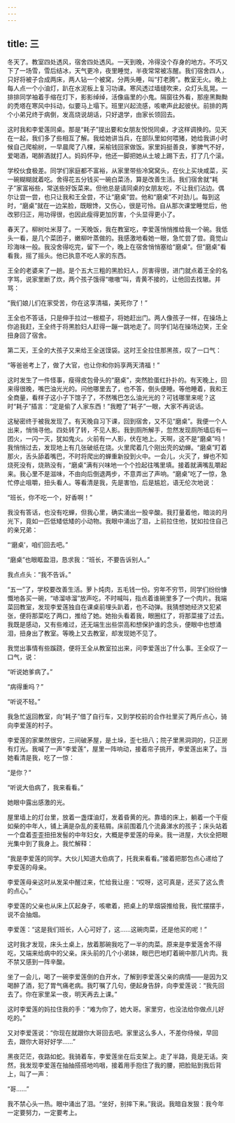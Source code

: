 ```yaml
---
---
---
```

title: 三
---




冬天了。教室四处透风，宿舍四处透风。一天到晚，冷得没个存身的地方。不巧又下了一场雪，雪后结冰，天气更冷，夜里睡觉，半夜常常被冻醒。我们宿舍四人，只好将被子合成两床，两人钻一个被窝，分两头睡，叫“打老腾”。教室无火。晚上每人点一个小油灯，趴在水泥板上复习功课。寒风透过墙缝吹来，众灯头乱晃。一排排同学袖着手缩在灯下，影影绰绰，活像庙里的小鬼。隔窗往外看，那座黑黝黝的秃塔在寒风中抖动，似要马上塌下。班里兴起流感，咳嗽声此起彼伏。前排的两个小弟兄终于病倒，发高烧说胡话，只好退学，由家长领回去。

这时我和李爱莲同桌。那是“耗子”提出要和女朋友悦悦同桌，才这样调换的。见天在一起，我们多了些相互了解。我给她讲当兵，在部队里如何喂猪，她给我讲小时候自己爬榆树，一早晨爬了八棵，采榆钱回家做饭。家里妈挺善良，爹脾气不好，爱喝酒，喝醉酒就打人。妈妈怀孕，他还一脚把她从土坡上踢下去，打了几个滚。

学校伙食极差。同学们家庭都不富裕，从家里带些冷窝窝头，在伙上买块咸菜，买一碗糊糊就着吃。舍得花五分钱买一碗白菜汤，算是改善生活。我们宿舍就“耗子”家富裕些，常送些好饭菜来。但他总是请同桌的女朋友吃，不让我们沾边。偶尔让尝一尝，也只让我和王全尝，不让“磨桌”尝。他和“磨桌”不对劲儿。每到这时，“磨桌”就在一边呆脸，既眼馋，又伤心，很是可怜。自从那次课堂睡觉后，他改邪归正，用功得很，也因此瘦得更加厉害，个头显得更小了。

春天了。柳树吐米芽了。一天晚饭，我在教室吃，李爱莲悄悄推给我一个碗。我低头一看，是几个菜团子，嫩柳叶蒸做的。我感激地看她一眼，急忙尝了尝。竟觉山珍海味一般。我没舍得吃完，留下一个，晚上在宿舍悄悄塞给“磨桌”。但“磨桌”看看我，摇了摇头。他已执意不吃人家的东西。

王全的老婆来了一趟。是个五大三粗的黑脸妇人，厉害得很，进门就点着王全的名字骂，说家里断了炊，两个孩子饿得“嗷嗷”叫，青黄不接的，让他回去找辙。并骂：

“我们娘儿们在家受苦，你在这享清福，美死你了！”

王全也不答话，只是伸手拉过一根棍子，将她赶出门。两人像孩子一样，在操场上你追我赶，王全终于将黑脸妇人赶得一蹦一跳地走了。同学们站在操场边笑，王全扭身回了宿舍。

第二天，王全的大孩子又来给王全送馍袋。这时王全拉住那黑孩，叹了一口气：

“等爸爸考上了，做了大官，也让你和你妈享两天清福！”

这时发生了一件怪事，瘦得皮包骨头的“磨桌”，突然脸蛋红扑扑的。有天晚上，回来得很晚，嘴巴油光光的。问他哪里去了，也不答，倒头便睡。等他睡着，我和王全商量，看样子这小子下馆子了，不然嘴巴怎么油光光的？可钱哪里来呢？这时“耗子”插言：“定是偷了人家东西！”我瞪了“耗子”一眼，大家不再说话。

这秘密终于被我发现了。有天晚自习下课，回到宿舍，又不见“磨桌”。我便一个人出来，悄悄寻他。四处转了转，不见人影。我到厕所解手，忽然发现厕所墙后有一团火，一闪一灭，犹如鬼火。火前有一人影，伏在地上。天啊，这不是“磨桌”吗！我悄悄过去，发现地上有几张破纸在烧。火里爬着几个刚出壳的幼蝉。“磨桌”盯着那火，舌头舔着嘴巴，不时将爬出的蝉重新投到火中。一会儿，火灭了，蝉也不知烧死没有，烧熟没有，“磨桌”满有兴味地一个个捡起往嘴里填。接着就满嘴乱嚼起来。我心里不是滋味，不由向后倒退两步，不意弄出了声响。“磨桌”吃了一惊，急忙停止咀嚼，扭头看人。等看清是我，先是害怕，后是尴尬，语无伦次地说：

“班长，你不吃一个，好香啊！”

我没有答话，也没有吃蝉，但我心里，确实涌出一股辛酸。我打量着他，暗淡的月光下，竟如一匹低矮低矮的小动物。我眼中涌出了泪，上前拉住他，犹如拉住自己的亲兄弟：

“‘磨桌’，咱们回去吧。”

“磨桌”也眼眶盈泪，恳求我：“班长，不要告诉别人。”

我点点头：“我不告诉。”

“五一”了，学校要改善生活。萝卜炖肉，五毛钱一份。穷年不穷节，同学们纷纷慷慨地各买一碗，“哧溜哧溜”放声吃，不时喊叫，指点着谁碗里多了一个肉片。我端菜回教室，发现李爱莲独自在课桌前埋头趴着，也不动弹。我猜想她经济又犯紧张，便将那菜吃了两口，推给了她。她抬头看着我，眼圈红了，将那菜接了过去。我既是感动，又有些难过，还无端生出些崇高和想保护谁的念头，便眼中也想涌泪，扭身出了教室。等晚上又去教室，却发现她不见了。

我觉出事情有些蹊跷，便将王全从教室拉出来，问李爱莲出了什么事。王全叹了一口气，说：

“听说她爹病了。”

“病得重吗？”

“听说不轻。”

我急忙返回教室，向“耗子”借了自行车，又到学校前的合作社里买了两斤点心，骑向李爱莲的村子。

李爱莲的家果然很穷，三间破茅屋，是土垛，歪七扭八；院子里黑洞洞的，只正房有灯光。我喊了一声“李爱莲”，屋里一阵响动，接着帘子挑开，李爱莲出来了。当她看清是我，吃了一惊：

“是你？”

“听说大伯病了，我来看看。”

她眼中露出感激的光。

屋里墙上的灯台里，放着一盏煤油灯，发着昏黄的光。靠墙的床上，躺着一个干瘦如柴的中年人，铺上满是杂乱的麦秸屑。床前围着几个流鼻涕水的孩子；床头站着一个盘着歪歪扭扭发髻的中年妇女，大概是李爱莲的母亲。我一进屋，大伙全把眼光集中到了我身上。我忙解释：

“我是李爱莲的同学。大伙儿知道大伯病了，托我来看看。”接着把那包点心递给了李爱莲的母亲。

李爱莲母亲这时从发呆中醒过来，忙给我让座：“哎呀，这可真是，还买了这么贵的点心。”

李爱莲的父亲也从床上仄起身子，咳嗽着，把桌上的旱烟袋推给我，我忙摆摆手，说不会抽烟。

李爱莲：“这是我们班长，人心可好了，这……这碗肉菜，还是他买的呢！”

这时我才发现，床头土桌上，放着那碗我吃了一半的肉菜。原来是李爱莲舍不得吃，又端来给病中的父亲。床头前的几个小弟妹，眼巴巴地盯着碗中那几片肉。我不禁又感到一阵辛酸。

坐了一会儿，喝了一碗李爱莲倒的白开水，了解到李爱莲父亲的病情——是因为又喝醉了酒，犯了胃气痛老病。我叮嘱了几句，便起身告辞，向李爱莲说：“我先回去了。你在家里呆一夜，明天再去上课。”

这时李爱莲的妈拉住我的手：“难为你了，她大哥。家里穷，也没法给你做点儿好吃的。”

又对李爱莲说：“你现在就跟你大哥回去吧。家里这么多人，不差你侍候，早回去，跟你大哥好好学……”

黑夜茫茫，夜路如蛇。我骑着车，李爱莲坐在后支架上。走了半路，竟是无话。突然，我发现李爱莲在抽抽搭搭地呜咽，接着用手抱住了我的腰，把脸贴到我后背上，叫了一声：

“哥……”

我不禁心头一热。眼中涌出了泪。“坐好，别摔下来。”我说。我暗自发狠：我今年一定要努力，一定要考上。